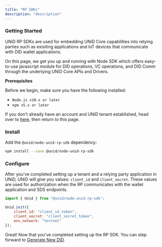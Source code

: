 ```yaml
---
title: "RP SDKs"
description: "description"
---
```


### Getting Started

UNiD RP SDKs are used for embedding UNiD Core capabilities into relying parties such as exisiting applications and IoT devices that communicate with DID wallet applications.

On this page, we get you up and running with Node SDK which offers easy-to-use javascript module for DID operations, VC operations, and DID Comm through the underlying UNiD Core APIs and Drivers.

**Prerequisites**

Before we begin, make sure you have the following installed:
- `Node.js v10.x or later`
- `npm v5.x or later`

If you don't already have an account and UNiD tenant established, head over to [here](https://getunid.io), then return to this page.

### Install

Add the `@unid/node-unid-rp-sdk` dependency:
```bash
npm install --save @unid/node-unid-rp-sdk
```

### Configure

After you've completed setting up a tenant and a relying party application in UNiD, UNiD will give you values: `client_id` and `client_secret`. These values are used for authorization when the RP communicates with the wallet application and SDS endpoints.

```js
import { Unid } from "@unid/node-unid-rp-sdk";

Unid.init({
    client_id: "client_id_token",
    client_secret: "client_secret_token",
    env_network: "testnet"
});
```



<!-- The `unid-wizard` will try to add it to your `App.js`. -->

Great! Now that you've completed setting up the RP SDK. You can step forward to [Generate New DID](./rp/1-did-operation).
